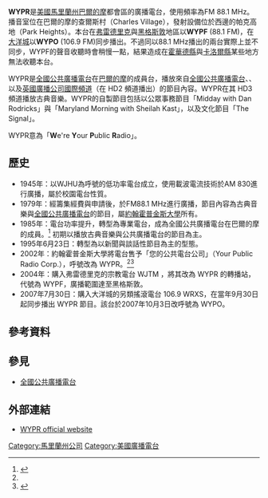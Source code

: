 {{Orphan|time=2016-12-18T05:04:44+00:00}}

{{頻道資訊
| 頻道名稱         = WYPR 
| 頻道圖片檔案     =
| 頻道圖片尺寸     =
| 頻道圖片名稱     = 
| 總部所在         = 
| 開播日期         = 載波電流1945年；FM廣播1979年
| 停播日期         =
| 頻道類別         = 新聞、談話性節目、音樂
| 頻道口號         = ''"88.1 Your NPR News Station"''
| 擁有者           = Your Public Radio Corp 
| 前頻道名稱       = WJHU (1979-2002)
| 被取代名稱       = 
| 集團同類頻道     = 
| 重播服務頻道     = WYPF 88.1, [[弗雷德里克_(馬里蘭州)|弗雷德里克]]<br>WYPO 106.9, [[大洋城_(馬里蘭州)|大洋城]]
| 頻道官方網站     = http://www.wypr.org/ wypr.org
|}}
{{廣播電台
| 電臺名稱         =88.1 WYPR
| 電臺口號         =''"88.1 Your NPR News Station"''
| 無線廣播收聽地區01=[[美國|美國]][[馬里蘭州|馬里蘭州]]：[[巴爾的摩|巴爾的摩]]、[[弗雷德里克_(馬里蘭州)|弗雷德里克]]、[[黑格斯敦|黑格斯敦]]
| 無線廣播頻道數01=88.1 MHz
| 無線廣播收聽地區02=[[美國|美國]][[馬里蘭州|馬里蘭州]]：[[大洋城_(馬里蘭州)|大洋城]]
| 無線廣播頻道數02= 106.9 MHz
}}

'''WYPR'''是[[美國|美國]][[馬里蘭州|馬里蘭州]][[巴爾的摩|巴爾的摩]]都會區的廣播電台，使用頻率為FM 88.1 MHz。播音室位在巴爾的摩的查爾斯村（Charles Village），發射設備位於西邊的帕克高地（Park Heights）。本台在[[弗雷德里克_(馬里蘭州)|弗雷德里克]]與[[黑格斯敦|黑格斯敦]]地區以'''WYPF''' (88.1 FM)，在[[大洋城_(馬里蘭州)|大洋城]]以'''WYPO''' (106.9 FM)同步播出。不過同以88.1 MHz播出的兩台實際上並不同步，WYPF的聲音收聽時會稍慢一點，結果造成在[[霍華德縣_(馬里蘭州)|霍華德縣]]與[[卡洛爾縣_(馬里蘭州)|卡洛爾縣]]某些地方無法收聽本台。

WYPR是[[全國公共廣播電台|全國公共廣播電台]]在[[巴爾的摩|巴爾的摩]]的成員台，播放來自[[全國公共廣播電台|全國公共廣播電台]]、{{link-en|美國公共媒體|American Public Media}}、{{link-en|國際公共電台|Public Radio International}}以及[[英國廣播公司國際頻道|英國廣播公司國際頻道]]（在 HD2 頻道播出）的節目內容。WYPR在其 HD3 頻道播放古典音樂。WYPR的自製節目包括以公眾事務節目「Midday with Dan Rodricks」與「Maryland Morning with Sheilah Kast」，以及文化節目「The Signal」。

WYPR意為「'''W'''e're '''Y'''our '''P'''ublic '''R'''adio」。

== 歷史 ==
*1945年：以WJHU為呼號的低功率電台成立，使用載波電流技術於AM 830進行廣播，屬於校園電台性質。
*1979年：經籌集經費與申請後，於FM88.1 MHz進行廣播，節目內容為古典音樂與[[全國公共廣播電台|全國公共廣播電台]]的節目，屬[[約翰霍普金斯大學|約翰霍普金斯大學]]所有。
*1985年：電台功率提升，轉型為專業電台，成為全國公共廣播電台在巴爾的摩的成員。<ref name="Reborn">{{cite web|url=http://www.jhu.edu/~gazette/2003/05may03/05wjhu.html|title=On the Air Again: Radio station WJHU is reborn as a student-run Internet radio offering|first=Greg|last=Rienzi|work=The Gazette|publisher=Johns Hopkins University|volume=32|issue=33|date=May 5, 2003|access-date=May 3, 2019|archive-url=https://web.archive.org/web/20040319041949/http://www.jhu.edu/~gazette/2003/05may03/05wjhu.html|archive-date=March 19, 2004|url-status=live}}</ref> 初期以播放古典音樂與公共廣播電台的節目為主。
*1995年6月23日：轉型為以新聞與談話性節目為主的型態。
*2002年：約翰霍普金斯大學將電台售予「您的公共電台公司」（Your Public Radio Corp.），呼號改為 WYPR。<ref name="Reborn"/><ref name="Steiner group">{{cite web|archive-url=https://web.archive.org/web/20010724214932/http://baltimoresun.com:80/entertainment/tv/bal-to.wjhu14jul14.story?coll=bal-artslife-tv|archive-date=July 24, 2001|title=Steiner group moves closer to owning WJHU|first=David|last=Folkenflik|work=Baltimore Sun|date=July 14, 2001|url=https://www.baltimoresun.com/news/bs-xpm-2001-07-14-0107140156-story.html|access-date=May 3, 2019}}</ref> 
*2004年：購入弗雷德里克的宗教電台 WJTM ，將其改為 WYPR 的轉播站，代號為 WYPF，廣播範圍達至黑格斯敦。
*2007年7月30日：購入大洋城的另類搖滾電台 106.9 WRXS，在當年9月30日起同步播出 WYPR 節目。該台於2007年10月3日改呼號為 WYPO。
<!--
For many years, the station operated at only 10,000 watts. While this provided a decent signal to Baltimore itself and most of its close-in suburbs, many of Baltimore's outer suburbs, including [[Annapolis|Annapolis]], only got a grade B signal. In 2008, it increased its power to 15,500 watts, giving it a coverage area roughly comparable to the other major Baltimore stations. But since its transmitter is located in northwestern Baltimore, some areas of [[Harford_County|Harford County]] get only a grade B signal. Furthermore, its signal is not as strong south of Baltimore because it must conform its signal to protect American University's [[WAMU|WAMU]]. While the [[University_of_Maryland,_College_Park|University of Maryland]] station [[WMUC|WMUC]] broadcasts on the same frequency as WYPR, WMUC is designated as a class D station and thus its signal is not protected. 
-->
==參考資料==
{{reflist}}

== 參見 ==
* [[全國公共廣播電台|全國公共廣播電台]]

== 外部連結 ==
* [http://www.wypr.org/ WYPR official website] {{Wayback|url=http://www.wypr.org/ |date=20220502134310 }}

[[Category:馬里蘭州公司|Category:馬里蘭州公司]]
[[Category:美國廣播電台|Category:美國廣播電台]]